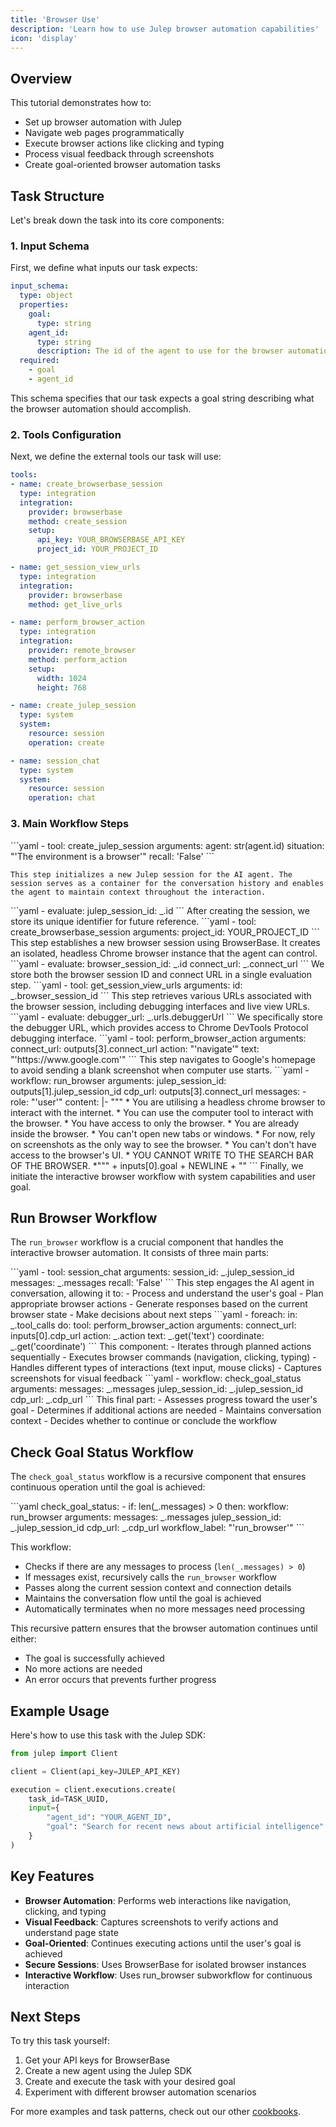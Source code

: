 ```yaml
---
title: 'Browser Use'
description: 'Learn how to use Julep browser automation capabilities'
icon: 'display'
---
```


## Overview

This tutorial demonstrates how to:
- Set up browser automation with Julep
- Navigate web pages programmatically 
- Execute browser actions like clicking and typing
- Process visual feedback through screenshots
- Create goal-oriented browser automation tasks

## Task Structure

Let's break down the task into its core components:

### 1. Input Schema

First, we define what inputs our task expects:

```yaml
input_schema:
  type: object
  properties:
    goal:
      type: string
    agent_id:
      type: string
      description: The id of the agent to use for the browser automation
  required:
    - goal
    - agent_id
```

This schema specifies that our task expects a goal string describing what the browser automation should accomplish.

### 2. Tools Configuration

Next, we define the external tools our task will use:

```yaml
tools:
- name: create_browserbase_session
  type: integration
  integration:
    provider: browserbase
    method: create_session
    setup:
      api_key: YOUR_BROWSERBASE_API_KEY
      project_id: YOUR_PROJECT_ID

- name: get_session_view_urls
  type: integration
  integration:
    provider: browserbase
    method: get_live_urls

- name: perform_browser_action
  type: integration
  integration:
    provider: remote_browser
    method: perform_action
    setup:
      width: 1024
      height: 768

- name: create_julep_session
  type: system
  system:
    resource: session
    operation: create

- name: session_chat
  type: system
  system:
    resource: session
    operation: chat
```

### 3. Main Workflow Steps

<Steps>
  <Step title="Create Julep Session">
    ```yaml
    - tool: create_julep_session
      arguments:
        agent: str(agent.id)
        situation: "'The environment is a browser'"
        recall: 'False'
    ```

    This step initializes a new Julep session for the AI agent. The session serves as a container for the conversation history and enables the agent to maintain context throughout the interaction.
  </Step>

  <Step title="Store Session ID">
    ```yaml
    - evaluate:
        julep_session_id: _.id
    ```
    After creating the session, we store its unique identifier for future reference.
  </Step>

  <Step title="Create Browser Session">
    ```yaml
    - tool: create_browserbase_session
      arguments:
        project_id: YOUR_PROJECT_ID
    ```
    This step establishes a new browser session using BrowserBase. It creates an isolated, headless Chrome browser instance that the agent can control.
  </Step>

  <Step title="Store Browser Session Info">
    ```yaml
    - evaluate:
        browser_session_id: _.id
        connect_url: _.connect_url
    ```
    We store both the browser session ID and connect URL in a single evaluation step.
  </Step>

  <Step title="Get Session View URLs">
    ```yaml
    - tool: get_session_view_urls
      arguments:
        id: _.browser_session_id
    ```
    This step retrieves various URLs associated with the browser session, including debugging interfaces and live view URLs.
  </Step>

  <Step title="Store Debugger URL">
    ```yaml
    - evaluate:
        debugger_url: _.urls.debuggerUrl
    ```
    We specifically store the debugger URL, which provides access to Chrome DevTools Protocol debugging interface.
  </Step>

  <Step title="Initial Navigation">
    ```yaml
    - tool: perform_browser_action
      arguments:
        connect_url: outputs[3].connect_url
        action: "'navigate'"
        text: "'https://www.google.com'"
    ```
    This step navigates to Google's homepage to avoid sending a blank screenshot when computer use starts.
  </Step>

  <Step title="Start Browser Workflow">
    ```yaml
    - workflow: run_browser
      arguments:
        julep_session_id: outputs[1].julep_session_id
        cdp_url: outputs[3].connect_url
        messages:
        - role: "'user'"
          content: |-
            """
            <SYSTEM_CAPABILITY>
            * You are utilising a headless chrome browser to interact with the internet.
            * You can use the computer tool to interact with the browser.
            * You have access to only the browser.
            * You are already inside the browser.
            * You can't open new tabs or windows.
            * For now, rely on screenshots as the only way to see the browser.
            * You can't don't have access to the browser's UI.
            * YOU CANNOT WRITE TO THE SEARCH BAR OF THE BROWSER.
            </SYSTEM_CAPABILITY>
            <GOAL>
            *""" + inputs[0].goal + NEWLINE + "</GOAL>"
    ```
    Finally, we initiate the interactive browser workflow with system capabilities and user goal.
  </Step>
</Steps>

## Run Browser Workflow

The `run_browser` workflow is a crucial component that handles the interactive browser automation. It consists of three main parts:

<Step title="Agent Interaction">
  ```yaml
  - tool: session_chat
    arguments:
      session_id: _.julep_session_id
      messages: _.messages
      recall: 'False'
  ```
  This step engages the AI agent in conversation, allowing it to:
  - Process and understand the user's goal
  - Plan appropriate browser actions
  - Generate responses based on the current browser state
  - Make decisions about next steps
</Step>

<Step title="Action Execution">
  ```yaml
  - foreach:
      in: _.tool_calls
      do:
        tool: perform_browser_action
        arguments:
          connect_url: inputs[0].cdp_url
          action: _.action
          text: _.get('text')
          coordinate: _.get('coordinate')
  ```
  This component:
  - Iterates through planned actions sequentially
  - Executes browser commands (navigation, clicking, typing)
  - Handles different types of interactions (text input, mouse clicks)
  - Captures screenshots for visual feedback
</Step>

<Step title="Goal Evaluation">
  ```yaml
  - workflow: check_goal_status
    arguments:
      messages: _.messages
      julep_session_id: _.julep_session_id
      cdp_url: _.cdp_url
  ```
  This final part:
  - Assesses progress toward the user's goal
  - Determines if additional actions are needed
  - Maintains conversation context
  - Decides whether to continue or conclude the workflow
</Step>

## Check Goal Status Workflow

The `check_goal_status` workflow is a recursive component that ensures continuous operation until the goal is achieved:

<Step title="Check Goal Status">
  ```yaml
  check_goal_status:
  - if: len(_.messages) > 0
    then:
      workflow: run_browser
      arguments:
        messages: _.messages
        julep_session_id: _.julep_session_id
        cdp_url: _.cdp_url
        workflow_label: "'run_browser'"
  ```
</Step>

  This workflow:
  - Checks if there are any messages to process (`len(_.messages) > 0`)
  - If messages exist, recursively calls the `run_browser` workflow
  - Passes along the current session context and connection details
  - Maintains the conversation flow until the goal is achieved
  - Automatically terminates when no more messages need processing

  This recursive pattern ensures that the browser automation continues until either:
  - The goal is successfully achieved
  - No more actions are needed
  - An error occurs that prevents further progress

## Example Usage

Here's how to use this task with the Julep SDK:

```python
from julep import Client

client = Client(api_key=JULEP_API_KEY)

execution = client.executions.create(
    task_id=TASK_UUID,
    input={
        "agent_id": "YOUR_AGENT_ID",
        "goal": "Search for recent news about artificial intelligence"
    }
)
```

## Key Features

- **Browser Automation**: Performs web interactions like navigation, clicking, and typing
- **Visual Feedback**: Captures screenshots to verify actions and understand page state
- **Goal-Oriented**: Continues executing actions until the user's goal is achieved
- **Secure Sessions**: Uses BrowserBase for isolated browser instances
- **Interactive Workflow**: Uses run_browser subworkflow for continuous interaction

## Next Steps

To try this task yourself:
1. Get your API keys for BrowserBase
2. Create a new agent using the Julep SDK
3. Create and execute the task with your desired goal
4. Experiment with different browser automation scenarios

For more examples and task patterns, check out our other [cookbooks](https://github.com/julep-ai/julep/tree/dev/cookbooks).